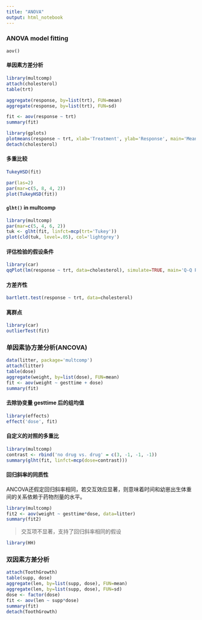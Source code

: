 ```yaml
---
title: "ANOVA"
output: html_notebook
---
```


### ANOVA model fitting
`aov()`

#### 单因素方差分析
```r
library(multcomp)
attach(cholesterol)
table(trt)

aggregate(response, by=list(trt), FUN=mean)
aggregate(response, by=list(trt), FUN=sd)
```

```r
fit <- aov(response ~ trt)
summary(fit)
```

```r
library(gplots)
plotmeans(response ~ trt, xlab='Treatment', ylab='Response', main='Mean Plot\nwith 95% CI')
detach(cholesterol)
```

#### 多重比较
```r
TukeyHSD(fit)
```

```r
par(las=2)
par(mar=c(5, 8, 4, 2))
plot(TukeyHSD(fit))
```

#### `glht()` in multcomp
```r
library(multcomp)
par(mar=c(5, 4, 6, 2))
tuk <- glht(fit, linfct=mcp(trt='Tukey'))
plot(cld(tuk, level=.05), col='lightgrey')
```
#### 评估检验的假设条件
```r
library(car)
qqPlot(lm(response ~ trt, data=cholesterol), simulate=TRUE, main='Q-Q Plot', labels=FALSE)
```
#### 方差齐性
```r
bartlett.test(response ~ trt, data=cholesterol)
```

#### 离群点
```r
library(car)
outlierTest(fit)
```

### 单因素协方差分析(ANCOVA)
```r
data(litter, package='multcomp')
attach(litter)
table(dose)
aggregate(weight, by=list(dose), FUN=mean)
fit <- aov(weight ~ gesttime + dose)
summary(fit)
```

#### 去除协变量 gesttime 后的组均值
```r
library(effects)
effect('dose', fit)
```

#### 自定义的对照的多重比
```r
library(multcomp)
contrast <- rbind('no drug vs. drug' = c(3, -1, -1, -1))
summary(glht(fit, linfct=mcp(dose=contrast)))
```

#### 回归斜率的同质性
ANCOVA还假定回归斜率相同，若交互效应显著，则意味着时间和幼崽出生体重间的关系依赖于药物剂量的水平。  
```r
library(multcomp)
fit2 <- aov(weight ~ gesttime*dose, data=litter)
summary(fit2)
```
> 交互项不显著，支持了回归斜率相同的假设

```r
library(HH)
```

### 双因素方差分析
```r
attach(ToothGrowth)
table(supp, dose)
aggregate(len, by=list(supp, dose), FUN=mean)
aggregate(len, by=list(supp, dose), FUN=sd)
dose <- factor(dose)
fit <- aov(len ~ supp*dose)
summary(fit)
detach(ToothGrowth)
```

